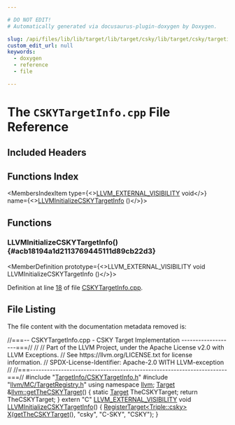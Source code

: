 ```yaml
---

# DO NOT EDIT!
# Automatically generated via docusaurus-plugin-doxygen by Doxygen.

slug: /api/files/lib/lib/target/lib/target/csky/lib/target/csky/targetinfo/cskytargetinfo-cpp
custom_edit_url: null
keywords:
  - doxygen
  - reference
  - file

---
```





# The `CSKYTargetInfo.cpp` File Reference

<DoxygenPage pluginConfig={pluginConfig}>



## Included Headers

<IncludesList>
<IncludesListItem
  filePath="TargetInfo/CSKYTargetInfo.h"
  permalink="/docs/api/files/lib/lib/target/lib/target/csky/lib/target/csky/targetinfo/cskytargetinfo-h"
  isLocal="true" />
<IncludesListItem
  filePath="llvm/MC/TargetRegistry.h"
  permalink="/docs/api/files/include/include/llvm/include/llvm/mc/targetregistry-h"
  isLocal="true" />
</IncludesList>

## Functions Index

<MembersIndex>

<MembersIndexItem
  type={<><a href="/docs/api/files/include/include/llvm/include/llvm/support/compiler-h/#adeb6f14d9f377993d79fae2efb34ecac">LLVM&#95;EXTERNAL&#95;VISIBILITY</a> void</>}
  name={<><a href="#acb18194a1d2113769445111d89cb22d3">LLVMInitializeCSKYTargetInfo</a> ()</>}>
</MembersIndexItem>

</MembersIndex>


<SectionDefinition>

## Functions

### LLVMInitializeCSKYTargetInfo() {#acb18194a1d2113769445111d89cb22d3}

<MemberDefinition
  prototype={<>LLVM&#95;EXTERNAL&#95;VISIBILITY void LLVMInitializeCSKYTargetInfo ()</>}>

Definition at line <a href="#l00018">18</a> of file <a href="/docs/api/files/lib/lib/target/lib/target/csky/lib/target/csky/targetinfo/cskytargetinfo-cpp">CSKYTargetInfo.cpp</a>.
</MemberDefinition>

</SectionDefinition>

## File Listing

The file content with the documentation metadata removed is:

<ProgramListing>

<Link id="l00001" /><CodeLine lineNumber="1"><Highlight kind="comment">//===-- CSKYTargetInfo.cpp - CSKY Target Implementation -------------------===//</Highlight><Highlight kind="normal"></Highlight></CodeLine>
<Link id="l00002" /><CodeLine lineNumber="2"><Highlight kind="normal"></Highlight><Highlight kind="comment">//</Highlight><Highlight kind="normal"></Highlight></CodeLine>
<Link id="l00003" /><CodeLine lineNumber="3"><Highlight kind="normal"></Highlight><Highlight kind="comment">// Part of the LLVM Project, under the Apache License v2.0 with LLVM Exceptions.</Highlight><Highlight kind="normal"></Highlight></CodeLine>
<Link id="l00004" /><CodeLine lineNumber="4"><Highlight kind="normal"></Highlight><Highlight kind="comment">// See https://llvm.org/LICENSE.txt for license information.</Highlight><Highlight kind="normal"></Highlight></CodeLine>
<Link id="l00005" /><CodeLine lineNumber="5"><Highlight kind="normal"></Highlight><Highlight kind="comment">// SPDX-License-Identifier: Apache-2.0 WITH LLVM-exception</Highlight><Highlight kind="normal"></Highlight></CodeLine>
<Link id="l00006" /><CodeLine lineNumber="6"><Highlight kind="normal"></Highlight><Highlight kind="comment">//</Highlight><Highlight kind="normal"></Highlight></CodeLine>
<Link id="l00007" /><CodeLine lineNumber="7"><Highlight kind="normal"></Highlight><Highlight kind="comment">//===----------------------------------------------------------------------===//</Highlight><Highlight kind="normal"></Highlight></CodeLine>
<Link id="l00008" /><CodeLine lineNumber="8"><Highlight kind="normal"></Highlight></CodeLine>
<Link id="l00009" /><CodeLine lineNumber="9"><Highlight kind="normal"></Highlight><Highlight kind="preprocessor">#include &quot;<a href="/docs/api/files/lib/lib/target/lib/target/csky/lib/target/csky/targetinfo/cskytargetinfo-h">TargetInfo/CSKYTargetInfo.h</a>&quot;</Highlight><Highlight kind="normal"></Highlight></CodeLine>
<Link id="l00010" /><CodeLine lineNumber="10"><Highlight kind="normal"></Highlight><Highlight kind="preprocessor">#include &quot;<a href="/docs/api/files/include/include/llvm/include/llvm/mc/targetregistry-h">llvm/MC/TargetRegistry.h</a>&quot;</Highlight><Highlight kind="normal"></Highlight></CodeLine>
<Link id="l00011" /><CodeLine lineNumber="11"><Highlight kind="normal"></Highlight><Highlight kind="keyword">using namespace </Highlight><Highlight kind="normal"><a href="/docs/api/namespaces/llvm">llvm</a>;</Highlight></CodeLine>
<Link id="l00012" /><CodeLine lineNumber="12"><Highlight kind="normal"></Highlight></CodeLine>
<Link id="l00013" /><CodeLine lineNumber="13" lineLink="/docs/api/namespaces/llvm/#a9c4deebe900595840d904634582a9d1c"><Highlight kind="normal"><a href="/docs/api/classes/llvm/target">Target</a> &amp;<a href="/docs/api/namespaces/llvm/#a9c4deebe900595840d904634582a9d1c">llvm::getTheCSKYTarget</a>() &#123;</Highlight></CodeLine>
<Link id="l00014" /><CodeLine lineNumber="14"><Highlight kind="normal">  </Highlight><Highlight kind="keyword">static</Highlight><Highlight kind="normal"> <a href="/docs/api/classes/llvm/target">Target</a> TheCSKYTarget;</Highlight></CodeLine>
<Link id="l00015" /><CodeLine lineNumber="15"><Highlight kind="normal">  </Highlight><Highlight kind="keywordflow">return</Highlight><Highlight kind="normal"> TheCSKYTarget;</Highlight></CodeLine>
<Link id="l00016" /><CodeLine lineNumber="16"><Highlight kind="normal">&#125;</Highlight></CodeLine>
<Link id="l00017" /><CodeLine lineNumber="17"><Highlight kind="normal"></Highlight></CodeLine>
<Link id="l00018" /><CodeLine lineNumber="18" lineLink="#acb18194a1d2113769445111d89cb22d3"><Highlight kind="normal"></Highlight><Highlight kind="keyword">extern</Highlight><Highlight kind="normal"> </Highlight><Highlight kind="stringliteral">&quot;C&quot;</Highlight><Highlight kind="normal"> <a href="/docs/api/files/include/include/llvm/include/llvm/support/compiler-h/#adeb6f14d9f377993d79fae2efb34ecac">LLVM&#95;EXTERNAL&#95;VISIBILITY</a> </Highlight><Highlight kind="keywordtype">void</Highlight><Highlight kind="normal"> <a href="#acb18194a1d2113769445111d89cb22d3">LLVMInitializeCSKYTargetInfo</a>() &#123;</Highlight></CodeLine>
<Link id="l00019" /><CodeLine lineNumber="19"><Highlight kind="normal">  <a href="/docs/api/structs/llvm/registertarget">RegisterTarget&lt;Triple::csky&gt;</a> <a href="/docs/api/files/lib/lib/tablegen/tablegenbackendskeleton-cpp/#ab60f28d7a141ac46ccc200176a1bca8b">X</a>(<a href="/docs/api/namespaces/llvm/#a9c4deebe900595840d904634582a9d1c">getTheCSKYTarget</a>(), </Highlight><Highlight kind="stringliteral">&quot;csky&quot;</Highlight><Highlight kind="normal">, </Highlight><Highlight kind="stringliteral">&quot;C-SKY&quot;</Highlight><Highlight kind="normal">, </Highlight><Highlight kind="stringliteral">&quot;CSKY&quot;</Highlight><Highlight kind="normal">);</Highlight></CodeLine>
<Link id="l00020" /><CodeLine lineNumber="20"><Highlight kind="normal">&#125;</Highlight></CodeLine>

</ProgramListing>


</DoxygenPage>
